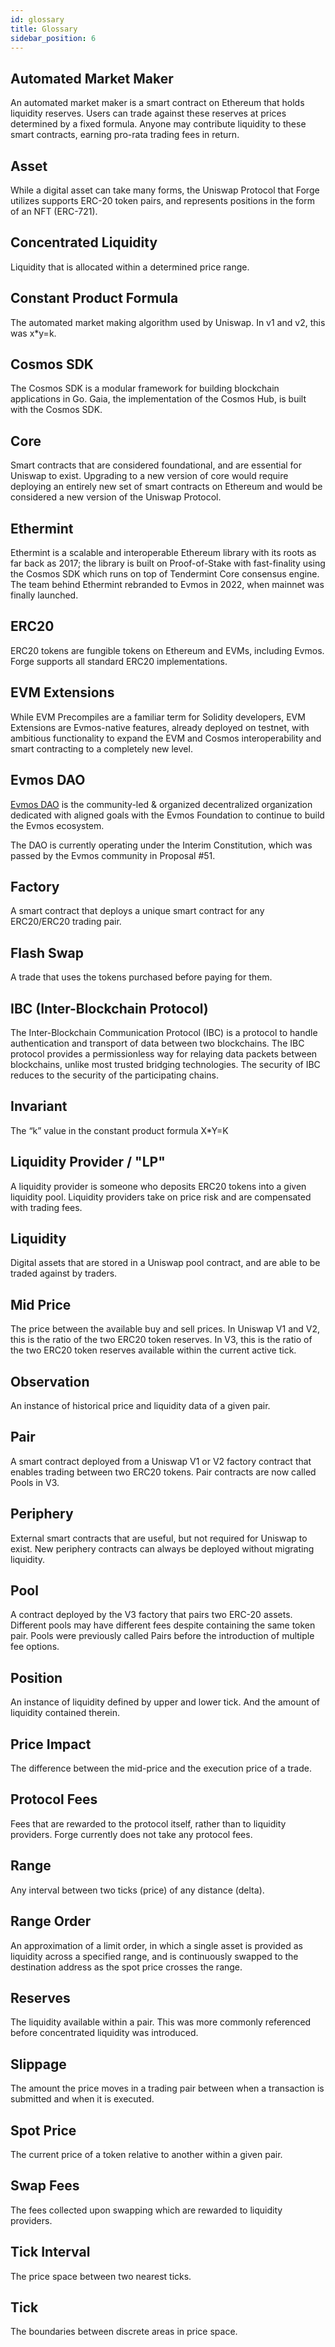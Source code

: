 ```yaml
---
id: glossary
title: Glossary
sidebar_position: 6
---
```


## Automated Market Maker

An automated market maker is a smart contract on Ethereum that holds liquidity reserves. Users can trade against these reserves at prices determined by a fixed formula. Anyone may contribute liquidity to these smart contracts, earning pro-rata trading fees in return.

## Asset

While a digital asset can take many forms, the Uniswap Protocol that Forge utilizes supports ERC-20 token pairs, and represents positions in the form of an NFT (ERC-721).

## Concentrated Liquidity

Liquidity that is allocated within a determined price range.

## Constant Product Formula

The automated market making algorithm used by Uniswap. In v1 and v2, this was x\*y=k.

## Cosmos SDK

The Cosmos SDK is a modular framework for building blockchain applications in Go. Gaia, the implementation of the Cosmos Hub, is built with the Cosmos SDK.

## Core

Smart contracts that are considered foundational, and are essential for Uniswap to exist. Upgrading to a new version of core would require deploying an entirely new set of smart contracts on Ethereum and would be considered a new version of the Uniswap Protocol.

## Ethermint

Ethermint is a scalable and interoperable Ethereum library with its roots as far back as 2017; the library is built on Proof-of-Stake with fast-finality using the Cosmos SDK which runs on top of Tendermint Core consensus engine. The team behind Ethermint rebranded to Evmos in 2022, when mainnet was finally launched.

## ERC20

ERC20 tokens are fungible tokens on Ethereum and EVMs, including Evmos. Forge supports all standard ERC20 implementations.

## EVM Extensions

While EVM Precompiles are a familiar term for Solidity developers, EVM Extensions are Evmos-native features, already deployed on testnet, with ambitious functionality to expand the EVM and Cosmos interoperability and smart contracting to a completely new level. 

## Evmos DAO

[Evmos DAO](https://evmos.community/) is the community-led & organized decentralized organization dedicated with aligned goals with the Evmos Foundation to continue to build the Evmos ecosystem.

The DAO is currently operating under the Interim Constitution, which was passed by the Evmos community in Proposal #51.

## Factory

A smart contract that deploys a unique smart contract for any ERC20/ERC20 trading pair.

## Flash Swap

A trade that uses the tokens purchased before paying for them.

## IBC (Inter-Blockchain Protocol)

The Inter-Blockchain Communication Protocol (IBC) is a protocol to handle authentication and transport of data between two blockchains. The IBC protocol provides a permissionless way for relaying data packets between blockchains, unlike most trusted bridging technologies. The security of IBC reduces to the security of the participating chains.

## Invariant

The “k” value in the constant product formula X\*Y=K

## Liquidity Provider / "LP"

A liquidity provider is someone who deposits ERC20 tokens into a given liquidity pool. Liquidity providers take on price risk and are compensated with trading fees.

## Liquidity

Digital assets that are stored in a Uniswap pool contract, and are able to be traded against by traders.

## Mid Price

The price between the available buy and sell prices. In Uniswap V1 and V2, this is the ratio of the two ERC20 token reserves. In V3, this is the ratio of the two ERC20 token reserves available within the current active tick.

## Observation

An instance of historical price and liquidity data of a given pair.

## Pair

A smart contract deployed from a Uniswap V1 or V2 factory contract that enables trading between two ERC20 tokens. Pair contracts are now called Pools in V3.

## Periphery

External smart contracts that are useful, but not required for Uniswap to exist. New periphery contracts can always be deployed without migrating liquidity.

## Pool

A contract deployed by the V3 factory that pairs two ERC-20 assets. Different pools may have different fees despite containing the same token pair. Pools were previously called Pairs before the introduction of multiple fee options.

## Position

An instance of liquidity defined by upper and lower tick. And the amount of liquidity contained therein.

## Price Impact

The difference between the mid-price and the execution price of a trade.

## Protocol Fees

Fees that are rewarded to the protocol itself, rather than to liquidity providers. Forge currently does not take any protocol fees.

## Range

Any interval between two ticks (price) of any distance (delta).

## Range Order

An approximation of a limit order, in which a single asset is provided as liquidity across a specified range, and is continuously swapped to the destination address as the spot price crosses the range.

## Reserves

The liquidity available within a pair. This was more commonly referenced before concentrated liquidity was introduced.

## Slippage

The amount the price moves in a trading pair between when a transaction is submitted and when it is executed.

## Spot Price

The current price of a token relative to another within a given pair.

## Swap Fees

The fees collected upon swapping which are rewarded to liquidity providers.

## Tick Interval

The price space between two nearest ticks.

## Tick

The boundaries between discrete areas in price space.